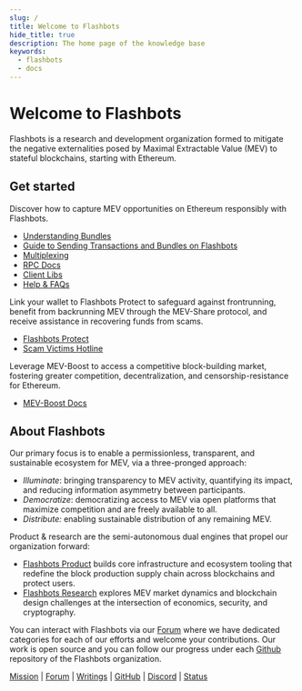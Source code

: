 ```yaml
---
slug: /
title: Welcome to Flashbots
hide_title: true
description: The home page of the knowledge base
keywords:
  - flashbots
  - docs
---
```



# Welcome to Flashbots

Flashbots is a research and development organization formed to mitigate the negative externalities posed by Maximal Extractable Value (MEV) to stateful blockchains, starting with Ethereum.

## Get started

<Grid>
<GridBlock symbol="I." title="Searchers">

Discover how to capture MEV opportunities on Ethereum responsibly with Flashbots.

- [Understanding Bundles](/flashbots-auction/advanced/understanding-bundles)<br/>
- [Guide to Sending Transactions and Bundles on Flashbots](/guide-send-tx-bundle)<br/>
- [Multiplexing](/flashbots-auction/advanced/multiplexing)<br/>
- [RPC Docs](/flashbots-auction/advanced/rpc-endpoint)<br/>
- [Client Libs](/flashbots-auction/libraries/ethers-js-provider)<br/>
- [Help & FAQs](https://collective.flashbots.net/tags/c/searchers/12/question)

</GridBlock>
<GridBlock symbol="II." title="Eth Users">

Link your wallet to Flashbots Protect to safeguard against frontrunning, benefit from backrunning MEV through the MEV-Share protocol, and receive assistance in recovering funds from scams.

- [Flashbots Protect](/flashbots-protect/quick-start)
- [Scam Victims Hotline](https://whitehat.flashbots.net)

</GridBlock>
<GridBlock symbol="III." title="Validators, Builders & Relayers">

Leverage MEV-Boost to access a competitive block-building market, fostering greater competition, decentralization, and censorship-resistance for Ethereum.

- [MEV-Boost Docs](/flashbots-mev-boost/introduction)<br/>

</GridBlock>
</Grid>

## About Flashbots

Our primary focus is to enable a permissionless, transparent, and sustainable ecosystem for MEV, via a three-pronged approach:

- *Illuminate*: bringing transparency to MEV activity, quantifying its impact, and reducing information asymmetry between participants.
- *Democratize*: democratizing access to MEV via open platforms that maximize competition and are freely available to all.
- *Distribute:* enabling sustainable distribution of any remaining MEV.

Product & research are the semi-autonomous dual engines that propel our organization forward:

- [Flashbots Product](/) builds core infrastructure and ecosystem tooling that redefine the block production supply chain across blockchains and protect users.
- [Flashbots Research](https://github.com/flashbots/mev-research) explores MEV market dynamics and blockchain design challenges at the intersection of economics, security, and cryptography.

You can interact with Flashbots via our [Forum](https://collective.flashbots.net/) where we have dedicated categories for each of our efforts and welcome your contributions. Our work is open source and you can follow our progress under each [Github](https://github.com/flashbots/pm) repository of the Flashbots organization.

[Mission](https://writings.flashbots.net/frontrunning-mev-crisis) | [Forum](https://collective.flashbots.net/) | [Writings](https://writings.flashbots.net) | [GitHub](https://github.com/flashbots/pm) | [Discord](https://discord.gg/7hvTycdNcK) | [Status](https://status.flashbots.net)

